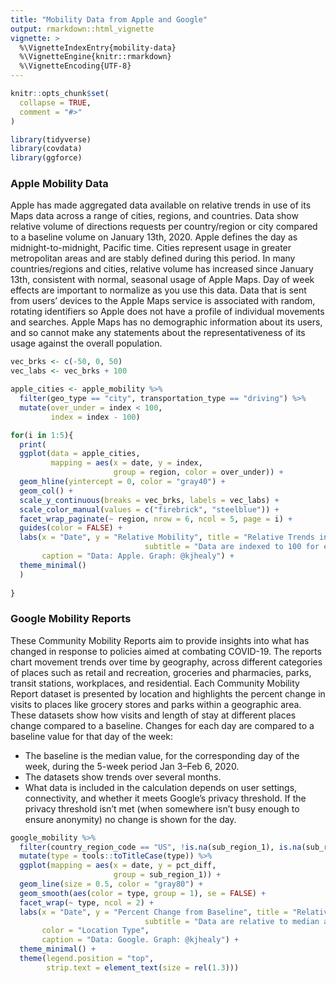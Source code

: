```yaml
---
title: "Mobility Data from Apple and Google"
output: rmarkdown::html_vignette
vignette: >
  %\VignetteIndexEntry{mobility-data}
  %\VignetteEngine{knitr::rmarkdown}
  %\VignetteEncoding{UTF-8}
---
```


```r
knitr::opts_chunk$set(
  collapse = TRUE,
  comment = "#>"
)
```

```r
library(tidyverse)
library(covdata)
library(ggforce)
```

### Apple Mobility Data
Apple has made aggregated data available on relative trends in use of its Maps data across a range of cities, regions, and countries. Data show relative volume of directions requests per country/region or city compared to a baseline volume on January 13th, 2020. Apple defines the day as midnight-to-midnight, Pacific time. Cities represent usage in greater metropolitan areas and are stably defined during this period. In many countries/regions and cities, relative volume has increased since January 13th, consistent with normal, seasonal usage of Apple Maps. Day of week effects are important to normalize as you use this data. Data that is sent from users’ devices to the Apple Maps service is associated with random, rotating identifiers so Apple does not have a profile of individual movements and searches. Apple Maps has no demographic information about its users, and so cannot make any statements about the representativeness of its usage against the overall population.

```r
vec_brks <- c(-50, 0, 50)
vec_labs <- vec_brks + 100
```

```r
apple_cities <- apple_mobility %>% 
  filter(geo_type == "city", transportation_type == "driving") %>%
  mutate(over_under = index < 100, 
         index = index - 100) 

for(i in 1:5){
  print(
  ggplot(data = apple_cities,
         mapping = aes(x = date, y = index, 
                       group = region, color = over_under)) + 
  geom_hline(yintercept = 0, color = "gray40") + 
  geom_col() + 
  scale_y_continuous(breaks = vec_brks, labels = vec_labs) + 
  scale_color_manual(values = c("firebrick", "steelblue")) +
  facet_wrap_paginate(~ region, nrow = 6, ncol = 5, page = i) + 
  guides(color = FALSE) + 
  labs(x = "Date", y = "Relative Mobility", title = "Relative Trends in Apple Maps Usage for Driving, Selected Cities", 
                              subtitle = "Data are indexed to 100 for each city's usage on January 13th 2020", 
       caption = "Data: Apple. Graph: @kjhealy") + 
  theme_minimal()
  )
  
}  
```



### Google Mobility Reports
These Community Mobility Reports aim to provide insights into what has changed in response to policies aimed at combating COVID-19. The reports chart movement trends over time by geography, across different categories of places such as retail and recreation, groceries and pharmacies, parks, transit stations, workplaces, and residential. Each Community Mobility Report dataset is presented by location and highlights the percent change in visits to places like grocery stores and parks within a geographic area. These datasets show how visits and length of stay at different places change compared to a baseline. Changes for each day are compared to a baseline value for that day of the week:

- The baseline is the median value, for the corresponding day of the week, during the 5-week period Jan 3–Feb 6, 2020.
- The datasets show trends over several months.
- What data is included in the calculation depends on user settings, connectivity, and whether it meets Google's privacy threshold. If the privacy threshold isn’t met (when somewhere isn’t busy enough to ensure anonymity) no change is shown for the day. 

```r
google_mobility %>% 
  filter(country_region_code == "US", !is.na(sub_region_1), is.na(sub_region_2)) %>%
  mutate(type = tools::toTitleCase(type)) %>%
  ggplot(mapping = aes(x = date, y = pct_diff, 
                       group = sub_region_1)) + 
  geom_line(size = 0.5, color = "gray80") + 
  geom_smooth(aes(color = type, group = 1), se = FALSE) + 
  facet_wrap(~ type, ncol = 2) + 
  labs(x = "Date", y = "Percent Change from Baseline", title = "Relative Trends in Mobility for Kinds of Location in the US, by State", 
                              subtitle = "Data are relative to median activity between Jan 3rd and Feb 6th",
       color = "Location Type", 
       caption = "Data: Google. Graph: @kjhealy") + 
  theme_minimal() + 
  theme(legend.position = "top", 
        strip.text = element_text(size = rel(1.3)))
  
```

